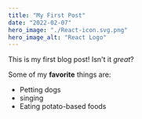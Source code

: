 ```yaml
---
title: "My First Post"
date: "2022-02-07"
hero_image: "./React-icon.svg.png"
hero_image_alt: "React Logo"
---
```


This is my first blog post! Isn't it _great_?

Some of my **favorite** things are:

- Petting dogs
- singing
- Eating potato-based foods
